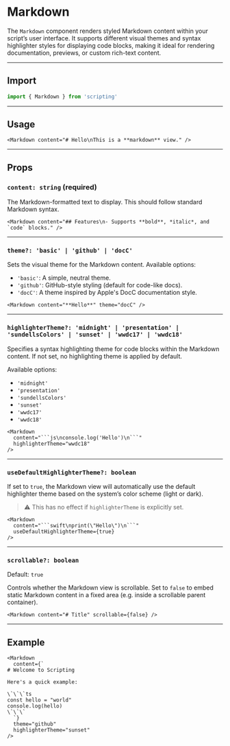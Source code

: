 # Markdown 

The `Markdown` component renders styled Markdown content within your script’s user interface. It supports different visual themes and syntax highlighter styles for displaying code blocks, making it ideal for rendering documentation, previews, or custom rich-text content.

---

## Import

```ts
import { Markdown } from 'scripting'
```

---

## Usage

```tsx
<Markdown content="# Hello\nThis is a **markdown** view." />
```

---

## Props

### `content: string` **(required)**

The Markdown-formatted text to display. This should follow standard Markdown syntax.

```tsx
<Markdown content="## Features\n- Supports **bold**, *italic*, and `code` blocks." />
```

---

### `theme?: 'basic' | 'github' | 'docC'`

Sets the visual theme for the Markdown content. Available options:

* `'basic'`: A simple, neutral theme.
* `'github'`: GitHub-style styling (default for code-like docs).
* `'docC'`: A theme inspired by Apple's DocC documentation style.

```tsx
<Markdown content="**Hello**" theme="docC" />
```

---

### `highlighterTheme?: 'midnight' | 'presentation' | 'sundellsColors' | 'sunset' | 'wwdc17' | 'wwdc18'`

Specifies a syntax highlighting theme for code blocks within the Markdown content. If not set, no highlighting theme is applied by default.

Available options:

* `'midnight'`
* `'presentation'`
* `'sundellsColors'`
* `'sunset'`
* `'wwdc17'`
* `'wwdc18'`

````tsx
<Markdown
  content="```js\nconsole.log('Hello')\n```"
  highlighterTheme="wwdc18"
/>
````

---

### `useDefaultHighlighterTheme?: boolean`

If set to `true`, the Markdown view will automatically use the default highlighter theme based on the system’s color scheme (light or dark).

> ⚠️ This has no effect if `highlighterTheme` is explicitly set.

````tsx
<Markdown
  content="```swift\nprint(\"Hello\")\n```"
  useDefaultHighlighterTheme={true}
/>
````

---

### `scrollable?: boolean`

Default: `true`

Controls whether the Markdown view is scrollable. Set to `false` to embed static Markdown content in a fixed area (e.g. inside a scrollable parent container).

```tsx
<Markdown content="# Title" scrollable={false} />
```

---

## Example

```tsx
<Markdown
  content={`
# Welcome to Scripting

Here's a quick example:

\`\`\`ts
const hello = "world"
console.log(hello)
\`\`\`
  `}
  theme="github"
  highlighterTheme="sunset"
/>
```
